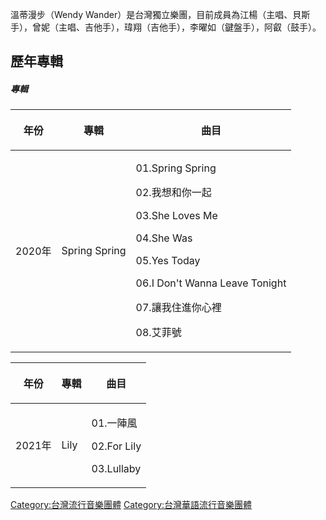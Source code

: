 {{multiple issues|{{copyedit|time=2018-11-21T11:22:40+00:00}}{{Unreferenced|time=2022-02-05T03:54:35+00:00}}
}}
{{藝人
| 姓名 = 溫蒂漫步 Wendy Wander
| 圖片 = 
| 類型 = 樂團
| 國籍 = 
| 出身地 = {{TWN}}
| 語言 = [[國語|國語]]
| 活躍年代 = 2018年至今
| 唱片公司 = 
| 代表作 = 〈我想和你一起〉<br>
| 現任成員 = {{unbulleted list|江楊（主唱、貝斯手）|曾妮（主唱、吉他手）|瑋翔（吉他手）|李曜如（鍵盤手）53063|阿叡（鼓手）}}
| 網站 = https://www.facebook.com/wendywanderofficial/
| 音樂類型 = [[獨立音樂|獨立音樂]]
| 出道作 = 〈Spring Spring〉
}}

溫蒂漫步（Wendy Wander）是台灣獨立樂團，目前成員為江楊（主唱、貝斯手），曾妮（主唱、吉他手），瑋翔（吉他手），李曜如（鍵盤手），阿叡（鼓手）。

== 歷年專輯 ==

===== 專輯 =====
{| class="wikitable"
!年份
!專輯
!曲目
|-
|2020年
|Spring Spring
|01.Spring Spring

02.我想和你一起

03.She Loves Me

04.She Was

05.Yes Today

06.I Don't Wanna Leave Tonight

07.讓我住進你心裡

08.艾菲號
|}

{| class="wikitable"
!年份
!專輯
!曲目
|-
|2021年
|Lily
|01.一陣風

02.For Lily

03.Lullaby
|}

{{Portal bar|中華民國|台灣|音樂|人物}}
[[Category:台灣流行音樂團體|Category:台灣流行音樂團體]]
[[Category:台灣華語流行音樂團體|Category:台灣華語流行音樂團體]]